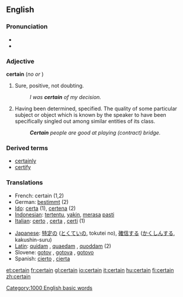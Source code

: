 ==English==

{{rank|often|themselves|half|269|certain|sent|keep|myself}}

===Pronunciation===
*{{IPA|/ˈsɝtən/ or /ˈsɝt̚n̩/ (CanE)}}
*{{Audio|En-ca-certain.ogg|Audio (CA)}}

===Adjective===
'''certain'''  (''no'' {{compar}} ''or'' {{superl}})
<!-- the adjective has no comparative or superlative, only the adverb "certainly" (more/most) right?  "Most certainly, squire!"  < -- American sarcastic expression.
'''certain'''  ({{compar}}: '''more certain''', {{superl}}: '''most certain''')
-->

# Sure, positive, not doubting.
#: ''I was '''certain''' of my decision.''
# Having been determined, specified.  The quality of some particular subject or object which is known by the speaker to have been specifically singled out among similar entities of its class. 
#: '''''Certain''' people are good at playing (contract) bridge.''

===Derived terms===
*[[certainly]] {{pos_adv}}
*[[certify]] {{pos_vt}}

===Translations===
{{top}}
*French: certain (1,2)
*German: [[bestimmt]] (2)
*[[Ido]]: [[certa]] (1), [[certena]] (2)
*[[Indonesian]]: [[tentu|tertentu]], [[yakin]], [[rasa|merasa]] [[pasti]]
*[[Italian]]: [[certo]] {{m}}, [[certa]] {{f}}, [[certi]] {{p}} (1)
{{mid}}
*[[Japanese]]: [[特定]]の ([[とくてい]]の, tokutei no), [[確信]]する ([[かくしん]]する, kakushin-suru)
*[[Latin]]: [[quidam#Adjective|quidam]] {{m}}, [[quidam#Adjective|quaedam]] {{f}}, [[quidam#Adjective|quoddam]] {{n}} (2)
*Slovene: [[gotov]] {{m}}, [[gotova]] {{f}}, [[gotovo]] {{n}}
*Spanish: [[cierto]] {{m}}, [[cierta]] {{f}}
{{bottom}}

[[Category:1000 English basic words]]

[[et:certain]]
[[fr:certain]]
[[gl:certain]]
[[io:certain]]
[[it:certain]]
[[hu:certain]]
[[fi:certain]]
[[zh:certain]]